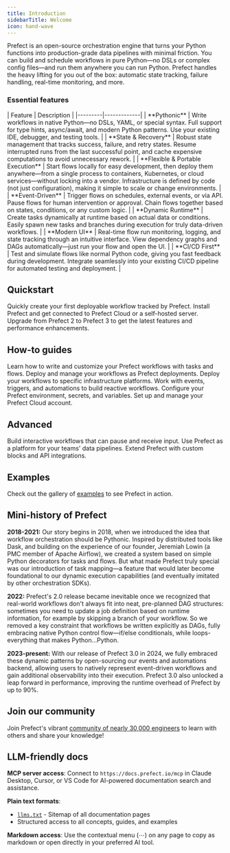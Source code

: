 ```yaml
---
title: Introduction
sidebarTitle: Welcome
icon: hand-wave
---
```

Prefect is an open-source orchestration engine that turns your Python functions into production-grade data pipelines with minimal friction. You can build and schedule workflows in pure Python—no DSLs or complex config files—and run them anywhere you can run Python. Prefect handles the heavy lifting for you out of the box: automatic state tracking, failure handling, real-time monitoring, and more.


### Essential features
<div className="t-full-width">
| Feature | Description |
|---------|-------------|
| **Pythonic** | Write workflows in native Python—no DSLs, YAML, or special syntax. Full support for type hints, async/await, and modern Python patterns. Use your existing IDE, debugger, and testing tools. |
| **State & Recovery** | Robust state management that tracks success, failure, and retry states. Resume interrupted runs from the last successful point, and cache expensive computations to avoid unnecessary rework. |
| **Flexible & Portable Execution** | Start flows locally for easy development, then deploy them anywhere—from a single process to containers, Kubernetes, or cloud services—without locking into a vendor. Infrastructure is defined by code (not just configuration), making it simple to scale or change environments. |
| **Event-Driven** | Trigger flows on schedules, external events, or via API. Pause flows for human intervention or approval. Chain flows together based on states, conditions, or any custom logic. |
| **Dynamic Runtime** | Create tasks dynamically at runtime based on actual data or conditions. Easily spawn new tasks and branches during execution for truly data-driven workflows. |
| **Modern UI** | Real-time flow run monitoring, logging, and state tracking through an intuitive interface. View dependency graphs and DAGs automatically—just run your flow and open the UI. |
| **CI/CD First** | Test and simulate flows like normal Python code, giving you fast feedback during development. Integrate seamlessly into your existing CI/CD pipeline for automated testing and deployment. |
</div>

## Quickstart

<CardGroup cols={3}>
  <Card title="Quickstart" icon="rocket" href="/v3/get-started/quickstart">
    Quickly create your first deployable workflow tracked by Prefect.
  </Card>
  <Card title="Install Prefect" icon="download" href="/v3/get-started/install">
    Install Prefect and get connected to Prefect Cloud or a self-hosted server.
  </Card>
  <Card title="Upgrade to Prefect 3" icon="sparkles" href="/v3/how-to-guides/migrate/upgrade-to-prefect-3">
    Upgrade from Prefect 2 to Prefect 3 to get the latest features and performance enhancements.
  </Card>
</CardGroup>

## How-to guides

<CardGroup cols={3}>
  <Card title="Build workflows" icon="code" href="/v3/how-to-guides/workflows/write-and-run">
    Learn how to write and customize your Prefect workflows with tasks and flows.
  </Card>
  <Card title="Deploy workflows" icon="rocket" href="/v3/how-to-guides/deployments/create-deployments">
    Deploy and manage your workflows as Prefect deployments.
  </Card>
  <Card title="Configure infrastructure" icon="city" href="/v3/how-to-guides/deployment_infra/managed">
    Deploy your workflows to specific infrastructure platforms.
  </Card>
  <Card title="Set up automations" icon="robot" href="/v3/how-to-guides/automations/creating-automations">
    Work with events, triggers, and automations to build reactive workflows.
  </Card>
  <Card title="Configure Prefect" icon="gears" href="/v3/how-to-guides/configuration/manage-settings">
    Configure your Prefect environment, secrets, and variables.
  </Card>
  <Card title="Use Prefect Cloud" icon="cloud" href="/v3/how-to-guides/cloud/connect-to-cloud">
    Set up and manage your Prefect Cloud account.
  </Card>
</CardGroup>


## Advanced

<CardGroup cols={3}>
  <Card title="Interactive workflows" icon="terminal" href="/v3/advanced/interactive">
    Build interactive workflows that can pause and receive input.
  </Card>
  <Card title="Platform engineering" icon="building" href="/v3/advanced/infrastructure-as-code">
    Use Prefect as a platform for your teams' data pipelines.
  </Card>
  <Card title="Extend Prefect" icon="puzzle-piece" href="/v3/advanced/api-client">
    Extend Prefect with custom blocks and API integrations.
  </Card>
</CardGroup>


## Examples

Check out the gallery of [examples](/v3/examples/index) to see Prefect in action.

## Mini-history of Prefect

**2018-2021:** Our story begins in 2018, when we introduced the idea that workflow orchestration should be Pythonic.
Inspired by distributed tools like Dask, and building on the experience of our founder, Jeremiah Lowin (a PMC member of Apache Airflow), we created a system based on simple Python decorators for tasks and flows.
But what made Prefect truly special was our introduction of task mapping—a feature that would later become foundational to our dynamic execution capabilities (and eventually imitated by other orchestration SDKs).


**2022:** Prefect's 2.0 release became inevitable once we recognized that real-world workflows don't always fit into neat, pre-planned DAG structures: sometimes you need to update a job definition based on runtime information, for example by skipping a branch of your workflow.
So we removed a key constraint that workflows be written explicitly as DAGs, fully embracing native Python control flow—if/else conditionals, while loops-everything that makes Python…Python.


**2023-present:** With our release of Prefect 3.0 in 2024, we fully embraced these dynamic patterns by open-sourcing our events and automations backend, allowing users to natively represent event-driven workflows and gain additional observability into their execution.
Prefect 3.0 also unlocked a leap forward in performance, improving the runtime overhead of Prefect by up to 90%.


## Join our community

Join Prefect's vibrant [community of nearly 30,000 engineers](/contribute/index/) to learn with others and share your knowledge!

## LLM-friendly docs

**MCP server access**: Connect to `https://docs.prefect.io/mcp` in Claude Desktop, Cursor, or VS Code for AI-powered documentation search and assistance.

**Plain text formats**:
- [`llms.txt`](https://docs.prefect.io/llms.txt) - Sitemap of all documentation pages
- Structured access to all concepts, guides, and examples

**Markdown access**: Use the contextual menu (⋯) on any page to copy as markdown or open directly in your preferred AI tool.
